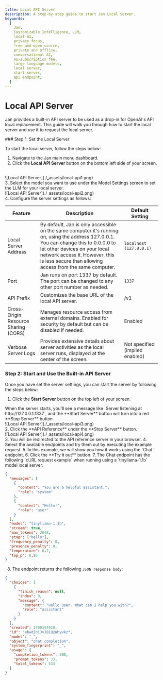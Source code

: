 ```yaml
---
title: Local API Server
description: A step-by-step guide to start Jan Local Server.
keywords:
  [
    Jan,
    Customizable Intelligence, LLM,
    local AI,
    privacy focus,
    free and open source,
    private and offline,
    conversational AI,
    no-subscription fee,
    large language models,
    local server,
    start server,
    api endpoint,
  ]
---
```



# Local API Server

Jan provides a built-in API server to be used as a drop-in for OpenAI's API local replacement. This guide will walk you through how to start the local server and use it to request the local server.

<Steps>
### Step 1: Set the Local Server

To start the local server, follow the steps below:

1. Navigate to the Jan main menu dashboard.
2. Click the **Local API Server** button on the bottom left side of your screen.
<br/>
![Local API Server](./_assets/local-api1.png)
<br/>
3. Select the model you want to use under the Model Settings screen to set the LLM for your local server.
<br/>
![Local API Server](./_assets/local-api2.png)
<br/>
4. Configure the server settings as follows:

| Feature                              | Description                                                                                                                                                                                                                                                               | Default Setting                 |
| ------------------------------------ | ------------------------------------------------------------------------------------------------------------------------------------------------------------------------------------------------------------------------------------------------------------------------- | ------------------------------- |
| Local Server Address                 | By default, Jan is only accessible on the same computer it's running on, using the address 127.0.0.1. You can change this to 0.0.0.0 to let other devices on your local network access it. However, this is less secure than allowing access from the same computer. | `localhost (127.0.0.1)`         |
| Port                                 | Jan runs on port 1337 by default. The port can be changed to any other port number as needed.                                                                                                                                                                             | `1337`                          |
| API Prefix                           | Customizes the base URL of the local API server.                                                                                                                                                                            | /v1                         |
| Cross-Origin Resource Sharing (CORS) | Manages resource access from external domains. Enabled for security by default but can be disabled if needed.                                                                                                                                                             | Enabled                         |
| Verbose Server Logs                  | Provides extensive details about server activities as the local server runs, displayed at the center of the screen.                                                                                                                                                       | Not specified (implied enabled) |

### Step 2: Start and Use the Built-in API Server

Once you have set the server settings, you can start the server by following the steps below:

1. Click the **Start Server** button on the top left of your screen.

<Callout type="info">
  When the server starts, you'll see a message like `Server listening at
  http://127.0.0.1:1337`, and the **Start Server** button will turn into a red
  **Stop Server** button.
</Callout>
<br/>
![Local API Server](./_assets/local-api3.png)
<br/>
2. Click the **API Reference** under the **Stop Server** button.
<br/> 
![Local API Server](./_assets/local-api4.png)
<br/>
3. You will be redirected to the API reference server in your browser.
4. Select the available endpoints and try them out by executing the example request.
5. In this example, we will show you how it works using the `Chat` endpoint.
6. Click the **Try it out** button.
7. The Chat endpoint has the following `cURL request example` when running using a `tinyllama-1.1b` model local server:

```json
{
  "messages": [
    {
      "content": "You are a helpful assistant.",
      "role": "system"
    },
    {
      "content": "Hello!",
      "role": "user"
    }
  ],
  "model": "tinyllama-1.1b",
  "stream": true,
  "max_tokens": 2048,
  "stop": ["hello"],
  "frequency_penalty": 0,
  "presence_penalty": 0,
  "temperature": 0.7,
  "top_p": 0.95
}
```

8. The endpoint returns the following `JSON response body`:

```json
{
  "choices": [
    {
      "finish_reason": null,
      "index": 0,
      "message": {
        "content": "Hello user. What can I help you with?",
        "role": "assistant"
      }
    }
  ],
  "created": 1700193928,
  "id": "ebwd2niJvJB1Q2Whyvkz",
  "model": "_",
  "object": "chat.completion",
  "system_fingerprint": "_",
  "usage": {
    "completion_tokens": 500,
    "prompt_tokens": 33,
    "total_tokens": 533
  }
}
```
</Steps>